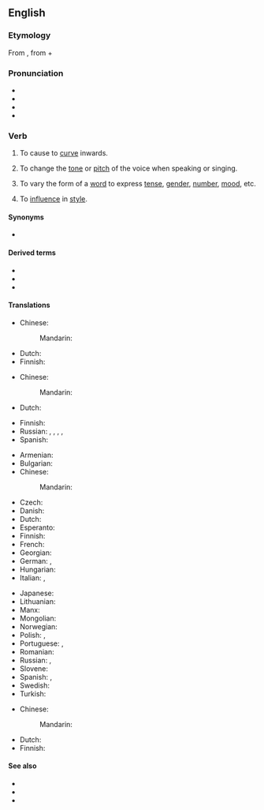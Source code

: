 ==English==
{{was wotd|2007|May|13}}

===Etymology===
From {{etyl|la|en}} {{m|la|īnflectō}}, from {{m|la|in-||in}} + {{m|la|flectō||I bend}}

===Pronunciation===
* {{IPA|/ɪnˈflɛkt/|lang=en}}
* {{audio|en-us-inflect.ogg|Audio (US)|lang=en}}
* {{audio|en-au-inflect.ogg|Audio (AU)|lang=en}}
* {{rhymes|ɛkt|lang=en}}

===Verb===
{{en-verb}}

# {{lb|en|transitive}} To cause to [[curve]] inwards.
# {{lb|en|transitive|music}} To change the [[tone]] or [[pitch]] of the voice when speaking or singing.
# {{lb|en|transitive|grammar}} To vary the form of a [[word]] to express [[tense]], [[gender]], [[number]], [[mood]], etc.
# {{lb|en|transitive}} To [[influence]] in [[style]].

====Synonyms====
* {{sense|to bend or curve inwards}} {{l|en|inbend}}

====Derived terms====
* {{l|en|inflection}}
* {{l|en|inflective}}
* {{l|en|inflexion}}

====Translations====
{{trans-top|cause to curve inwards}}
* Chinese:
*: Mandarin: {{t-needed|cmn}}
{{trans-mid}}
* Dutch: {{t-needed|nl}}
* Finnish: {{t|fi|[[taivuttaa]] [[sisäänpäin]]}}
{{trans-bottom}}

{{trans-top|music: change tone or pitch}}
* Chinese:
*: Mandarin: {{t-needed|cmn}}
* Dutch: {{t-needed|nl}}
{{trans-mid}}
* Finnish: {{t|fi|[[muuttaa]] [[äänensävyä]]}}
* Russian: {{t+|ru|сгиба́ть|impf}}, {{t+|ru|согнуть|impf|alt=гнуть}}, {{t+|ru|согну́ть|pf}}, {{t+|ru|вгиба́ть|impf}}, {{t+|ru|вогну́ть|pf}}
* Spanish: {{t+|es|modular}}
{{trans-bottom}}

{{trans-top|grammar: vary the form of a word}}
* Armenian: {{t-needed|hy}}
* Bulgarian: {{t-needed|bg}}
* Chinese:
*: Mandarin: {{t-needed|cmn}}
* Czech: {{t+|cs|ohýbat|impf}}
* Danish: {{t+|da|bøje}}
* Dutch: {{t-needed|nl}}
* Esperanto: {{t-needed|eo}}
* Finnish: {{t+|fi|taivuttaa}}
* French: {{t+|fr|infléchir}}
* Georgian: {{t-needed|ka}}
* German: {{t+|de|flektieren}}, {{t+|de|beugen}}
* Hungarian: {{t+|hu|ragoz}}
* Italian: {{t|it|coniugare}}, {{t+|it|flettere}}
{{trans-mid}}
* Japanese: {{t+|ja|働く|tr=hataraku|sc=Jpan}}
* Lithuanian: {{t|lt|kaityti}}
* Manx: {{t|gv|yn-fill}}
* Mongolian: {{t-needed|mn}}
* Norwegian: {{t+|no|bøye}}
* Polish: {{t+|pl|odmieniać|impf}}, {{t+|pl|odmienić|pf}}
* Portuguese: {{t+|pt|variar}}, {{t+|pt|flexionar}}
* Romanian: {{t+|ro|flexiona}}
* Russian: {{t+|ru|склоня́ть|impf}} {{qualifier|decline}}, {{t+|ru|спряга́ть|impf}} {{qualifier|conjugate}}
* Slovene: {{t|sl|pregibati|impf}}
* Spanish: {{t+|es|conjugar}} {{qualifier|of a verb}}, {{t+|es|declinar}} {{qualifier|of a noun}}
* Swedish: {{t+|sv|böja}}
* Turkish: {{l|tr|ses}} {{t+|tr|değiştirmek}}
{{trans-bottom}}

{{trans-top|influence in style}}
* Chinese:
*: Mandarin: {{t-needed|cmn}}
{{trans-mid}}
* Dutch: {{t-needed|nl}}
* Finnish: {{t+|fi|vaikuttaa}}
{{trans-bottom}}

====See also====
* {{l|en|conjugate}}
* {{l|en|decline}}
* {{l|en|deflect}}